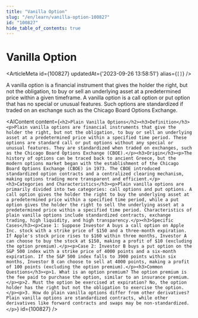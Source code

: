 ```yaml
---
title: "Vanilla Option"
slug: "/en/learn/vanilla-option-100827"
id: "100827"
hide_table_of_contents: true
---
```



# Vanilla Option

<ArticleMeta id={100827} updatedAt={'2023-09-26 13:58:51'} alias={`[]`} />
<div className='border-solid border-b border-t-0 my-4 border-[var(--ifm-color-gray-300)]' />

A vanilla option is a financial instrument that gives the holder the right, but not the obligation, to buy or sell an underlying asset at a predetermined price within a given timeframe. A vanilla option is a call option or put option that has no special or unusual features. Such options are standardized if traded on an exchange such as the Chicago Board Options Exchange.

<AIContent content={`<h2>Plain Vanilla Options</h2><h3>Definition</h3><p>Plain vanilla options are financial instruments that give the holder the right, but not the obligation, to buy or sell an underlying asset at a predetermined price within a specified time period. These options are standard call or put options without any special or unusual features. They are standardized when traded on exchanges, such as the Chicago Board Options Exchange (CBOE).</p><h3>Origin</h3><p>The history of options can be traced back to ancient Greece, but the modern options market began with the establishment of the Chicago Board Options Exchange (CBOE) in 1973. The CBOE introduced standardized option contracts and a centralized clearing mechanism, making options trading more transparent and efficient.</p><h3>Categories and Characteristics</h3><p>Plain vanilla options are primarily divided into two categories: call options and put options. A call option gives the holder the right to buy the underlying asset at a predetermined price within a specified time period, while a put option gives the holder the right to sell the underlying asset at a predetermined price within a specified time period. Characteristics of plain vanilla options include standardized contracts, exchange trading, high liquidity, and high transparency.</p><h3>Specific Cases</h3><p>Case 1: Suppose Investor A buys a call option on Apple Inc. stock with a strike price of $150 and a three-month expiration. If Apple's stock price rises to $160 within three months, Investor A can choose to buy the stock at $150, making a profit of $10 (excluding the option premium).</p><p>Case 2: Investor B buys a put option on the S&P 500 index with a strike price of 4000 points and a six-month expiration. If the S&P 500 index falls to 3900 points within six months, Investor B can choose to sell at 4000 points, making a profit of 100 points (excluding the option premium).</p><h3>Common Questions</h3><p>1. What is an option premium? The option premium is the fee paid to purchase the option, similar to an insurance premium.</p><p>2. Must the option be exercised at expiration? No, the option holder has the right but not the obligation to exercise the option.</p><p>3. How do plain vanilla options differ from other derivatives? Plain vanilla options are standardized contracts, while other derivatives like forward contracts and swaps may be non-standardized.</p>`} id={100827} />
